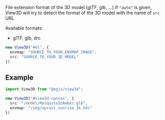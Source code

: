 
<OptionDescriptor type="string | null" defaultVal="null" />

File extension format of the 3D model (glTF, glb, ...)
If `"auto"` is given, View3D will try to detect the format of the 3D model with the name of `src` URL

Available formats:
- glTF, glb, drc

```ts
new View3D("#el", {
  envmap: "SOURCE_TO_YOUR_ENVMAP_IMAGE",
  src: "SOURCE_TO_YOUR_3D_MODEL"
})
```

## Example
<View3D src="/model/MosquitoInAmber.glb" envmap="/img/spruit_sunrise_1k.hdr" />

```ts
import View3D from "@egjs/view3d";

new View3D("#view3d-canvas", {
  src: "/model/MosquitoInAmber.glb",
  envmap: "/img/spruit_sunrise_1k.hdr"
})
```
